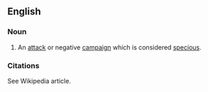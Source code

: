 {{cleanup}}
{{wikipedia}}
==English==
===Noun===
#{{US|politics}} An [[attack]] or negative [[campaign]] which is considered [[specious]].

===Citations===
See Wikipedia article.